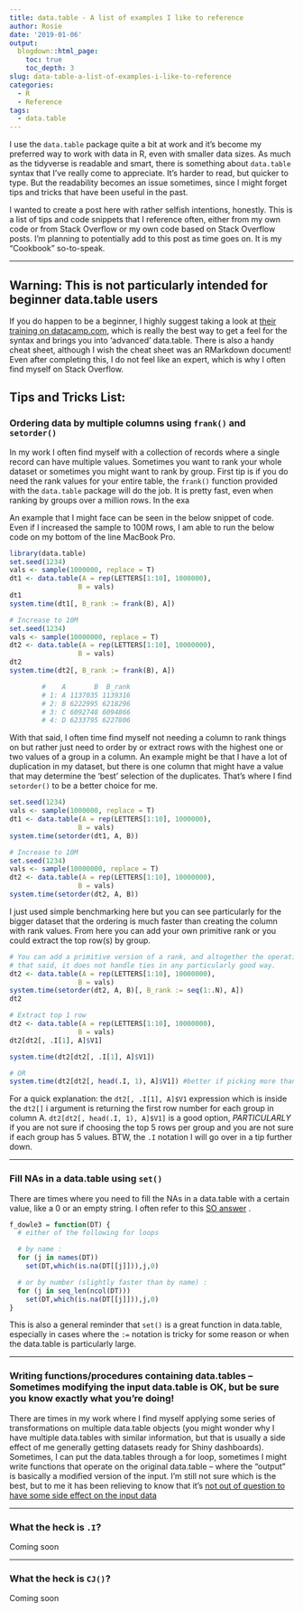 ```yaml
---
title: data.table - A list of examples I like to reference
author: Rosie
date: '2019-01-06'
output:
  blogdown::html_page:
    toc: true
    toc_depth: 3
slug: data-table-a-list-of-examples-i-like-to-reference
categories:
  - R
  - Reference
tags:
  - data.table
---
```


I use the `data.table` package quite a bit at work and it's become my preferred way to work with data in R, even with smaller data sizes. As much as the tidyverse is readable and smart, there is something about `data.table` syntax that I've really come to appreciate. It's harder to read, but quicker to type. But the readability becomes an issue sometimes, since I might forget tips and tricks that have been useful in the past.

I wanted to create a post here with rather selfish intentions, honestly. This is a list of tips and code snippets that I reference often, either from my own code or from Stack Overflow or my own code based on Stack Overflow posts. I'm planning to potentially add to this post as time goes on. It is my "Cookbook" so-to-speak.

----

## Warning: This is not particularly intended for beginner data.table users 
If you do happen to be a beginner, I highly suggest taking a look at [their training on datacamp.com](https://www.datacamp.com/courses/data-table-data-manipulation-r-tutorial), which is really the best way to get a feel for the syntax and brings you into 'advanced' data.table. There is also a handy cheat sheet, although I wish the cheat sheet was an RMarkdown document! Even after completing this, I do not feel like an expert, which is why I often find myself on Stack Overflow.

## Tips and Tricks List:

### Ordering data by multiple columns using `frank()` and `setorder()` 
In my work I often find myself with a collection of records where a single record can have multiple values. Sometimes you want to rank your whole dataset or sometimes you might want to rank by group. First tip is if you do need the rank values for your entire table, the `frank()` function provided with the `data.table` package will do the job. It is pretty fast, even when ranking by groups over a million rows. In the exa

An example that I might face can be seen in the below snippet of code. Even if I increased the sample to 100M rows, I am able to run the below code on my bottom of the line MacBook Pro.
```r
library(data.table)
set.seed(1234)
vals <- sample(1000000, replace = T)
dt1 <- data.table(A = rep(LETTERS[1:10], 1000000),
                 B = vals)
dt1
system.time(dt1[, B_rank := frank(B), A])

# Increase to 10M
set.seed(1234)
vals <- sample(10000000, replace = T)
dt2 <- data.table(A = rep(LETTERS[1:10], 10000000),
                 B = vals)
dt2
system.time(dt2[, B_rank := frank(B), A])

        #    A       B  B_rank
        # 1: A 1137035 1139316
        # 2: B 6222995 6218296
        # 3: C 6092748 6094866
        # 4: D 6233795 6227806
```

With that said, I often time find myself not needing a column to rank things on but rather just need to order by or extract rows with the highest one or two values of a group in a column. An example might be that I have a lot of duplication in my dataset, but there is one column that might have a value that may determine the 'best' selection of the duplicates. That's where I find `setorder()` to be a better choice for me.

```r
set.seed(1234)
vals <- sample(1000000, replace = T)
dt1 <- data.table(A = rep(LETTERS[1:10], 1000000),
                 B = vals)
system.time(setorder(dt1, A, B))

# Increase to 10M
set.seed(1234)
vals <- sample(10000000, replace = T)
dt2 <- data.table(A = rep(LETTERS[1:10], 10000000),
                 B = vals)
system.time(setorder(dt2, A, B))
```

I just used simple benchmarking here but you can see particularly for the bigger dataset that the ordering is much faster than creating the column with rank values. From here you can add your own primitive rank or you could extract the top row(s) by group.

```r
# You can add a primitive version of a rank, and altogether the operation would be faster than frank()
# that said, it does not handle ties in any particularly good way.
dt2 <- data.table(A = rep(LETTERS[1:10], 10000000),
                 B = vals)
system.time(setorder(dt2, A, B)[, B_rank := seq(1:.N), A])
dt2

# Extract top 1 row
dt2 <- data.table(A = rep(LETTERS[1:10], 10000000),
                 B = vals)
dt2[dt2[, .I[1], A]$V1]

system.time(dt2[dt2[, .I[1], A]$V1])

# OR
system.time(dt2[dt2[, head(.I, 1), A]$V1]) #better if picking more than 1 (in my opinion!)
```

For a quick explanation: the `dt2[, .I[1], A]$V1` expression which is inside the `dt2[]` i argument is returning the first row number for each group in column A. `dt2[dt2[, head(.I, 1), A]$V1]` is a good option, *PARTICULARLY* if you are not sure if choosing the top 5 rows per group and you are not sure if each group has 5 values.  BTW, the `.I` notation I will go over in a tip further down.

----

### Fill NAs in a data.table using `set()`
There are times where you need to fill the NAs in a data.table with a certain value, like a 0 or an empty string. I often refer to this [SO answer](https://stackoverflow.com/questions/7235657/fastest-way-to-replace-nas-in-a-large-data-table) .

```r
f_dowle3 = function(DT) {
  # either of the following for loops

  # by name :
  for (j in names(DT))
    set(DT,which(is.na(DT[[j]])),j,0)

  # or by number (slightly faster than by name) :
  for (j in seq_len(ncol(DT)))
    set(DT,which(is.na(DT[[j]])),j,0)
}
```

This is also a general reminder that `set()` is a great function in data.table, especially in cases where the `:=` notation is tricky for some reason or when the data.table is particularly large.

----

### Writing functions/procedures containing data.tables -- Sometimes modifying the input data.table is OK, but be sure you know exactly what you're doing!
There are times in my work where I find myself applying some series of transformations on multiple data.table objects (you might wonder why I have multiple data.tables with similar information, but that is usually a side effect of me generally getting datasets ready for Shiny dashboards). Sometimes, I can put the data.tables through a for loop, sometimes I might write functions that operate on the original data.table -- where the "output" is basically a modified version of the input. I'm still not sure which is the best, but to me it has been relieving to know that it's [not out of question to have some side effect on the input data](https://stackoverflow.com/questions/13756178/writings-functions-procedures-for-data-table-objects)

----

### What the heck is `.I`?
Coming soon

----

### What the heck is `CJ()`?
Coming soon